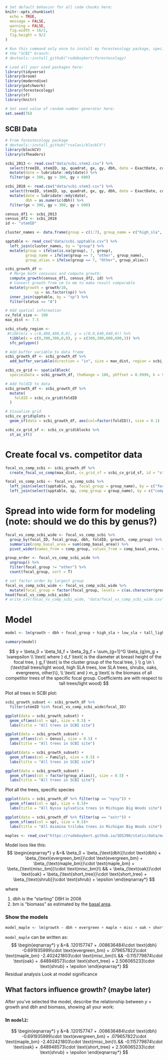 ```r
# Set default behavior for all code chunks here:
knitr::opts_chunk$set(
  echo = TRUE, 
  message = FALSE, 
  warning = FALSE, 
  fig.width = 16/2, 
  fig.height = 9/2
)

# Run this command only once to install my forestecology package, specifically
# the "SCBI" branch:
# devtools::install_github("rudeboybert/forestecology)

# Load all your used packages here:
library(tidyverse)
library(broom)
library(moderndive)
library(patchwork)
library(forestecology)
library(sf)
library(knitr)

# Set seed value of random number generator here:
set.seed(76)
```

## SCBI Data

```r
# From forestecology package
# devtools::install_github("rvalavi/blockCV")
library(blockCV)
library(sfheaders)

scbi_2013 <- read.csv("data/scbi.stem2.csv") %>% 
  select(treeID, stemID, sp, quadrat, gx, gy, dbh, date = ExactDate, codes, status) %>%
  mutate(date = lubridate::mdy(date)) %>%
  filter(gx < 300, gy > 300, gy < 600)

scbi_2018 <- read.csv("data/scbi.stem3.csv") %>% 
  select(treeID, stemID, sp, quadrat, gx, gy, dbh, date = ExactDate, codes, status) %>%
  mutate(date = lubridate::mdy(date),
         dbh = as.numeric(dbh)) %>%
  filter(gx < 300, gy > 300, gy < 600)

census_df1 <- scbi_2013 
census_df2 <- scbi_2018
id <- "stemID"

cluster_names <- data.frame(group = c(1:7), group_name = c("high_sla", "low_sla", "shrubs", "tall_light_wood", "evergreens", "oaks", "other"), group_alias = c("High SLA trees", "Low SLA trees", "Shrubs", "Tall trees - Light wood", "Evergreens", "Oaks", "Other"))

spptable <- read_csv("data/scbi.spptable.csv") %>% 
  left_join(cluster_names, by = "group") %>% 
  mutate(group = ifelse(is.na(group), 7, group),
         group_name = ifelse(group == 7, "other", group_name),
         group_alias = ifelse(group == 7, "Other", group_alias))

scbi_growth_df <- 
  # Merge both censuses and compute growth:
  compute_growth(census_df1, census_df2, id) %>%
  # Convert growth from cm to mm to make result comparable
  mutate(growth = growth/10,
             sp = as.factor(sp)) %>% 
  inner_join(spptable, by = "sp") %>% 
  filter(status == "A")
```

```r
# Add spatial information
cv_fold_size <- 100
max_dist <- 7.5

scbi_study_region <- 
 #tibble(x = c(0,400,400,0,0), y = c(0,0,640,640,0)) %>% 
  tibble(x = c(0,300,300,0,0), y = c(300,300,600,600,3)) %>% 
  sfc_polygon()

# Add buffer variable to data frame
scbi_growth_df <- scbi_growth_df %>%
  add_buffer_variable(direction = "in", size = max_dist, region = scbi_study_region)

scbi_cv_grid <- spatialBlock(
  speciesData = scbi_growth_df, theRange = 100, yOffset = 0.9999, k = 9, verbose = FALSE)

# Add foldID to data
scbi_growth_df <- scbi_growth_df %>% 
  mutate(
    foldID = scbi_cv_grid$foldID
  )

# Visualize grid
scbi_cv_grid$plots +
  geom_sf(data = scbi_growth_df, aes(col=factor(foldID)), size = 0.1)

scbi_cv_grid_sf <- scbi_cv_grid$blocks %>%
  st_as_sf()
```

# Create focal vs. competitor data
```r
focal_vs_comp_scbi <- scbi_growth_df %>% 
  create_focal_vs_comp(max_dist, cv_grid_sf = scbi_cv_grid_sf, id = "stemID")

focal_vs_comp_scbi <- focal_vs_comp_scbi %>% 
  left_join(select(spptable, sp, focal_group = group_name), by = c("focal_sp" = "sp")) %>% 
  left_join(select(spptable, sp, comp_group = group_name), by = c("comp_sp" = "sp"))

```

# Spread into wide form for modeling (note: should we do this by genus?)

```r
focal_vs_comp_scbi_wide <- focal_vs_comp_scbi %>% 
  group_by(focal_ID, focal_group, dbh, foldID, growth, comp_group) %>%
  summarize(comp_basal_area = sum(comp_basal_area)) %>% 
  pivot_wider(names_from = comp_group, values_from = comp_basal_area, values_fill = 0)

group_order <- focal_vs_comp_scbi_wide %>% 
  ungroup() %>% 
  filter(focal_group != "other") %>% 
  count(focal_group, sort = T)

# set factor order by largest group
focal_vs_comp_scbi_wide <- focal_vs_comp_scbi_wide %>% 
  mutate(focal_group = factor(focal_group, levels = c(as.character(group_order$focal_group), "other")))
head(focal_vs_comp_scbi_wide)
# write_csv(focal_vs_comp_scbi_wide, "data/focal_vs_comp_scbi_wide.csv")
```

# Model

```r
model <- lm(growth ~ dbh + focal_group + high_sla + low_sla + tall_light_wood + evergreens + oaks + shrubs + other, data = focal_vs_comp_scbi_wide)

summary(model)
```
$$
y = \beta_0 + \beta_1d_f + \beta_2g_f + \sum_{g=1}^G \beta_{g}m_g + \varepsilon \\
\text{ where } d_f \text{ is the diameter at breast height of the focal tree, } g_f \text{ is the cluster group of the focal tree, } \\ g \in \{\text{tall trees/light wood, high SLA trees, low SLA trees, shrubs, oaks, evergreens, other}\}, \\ \text{ and } m_g \text{ is the biomass of all competitor trees of the specific focal group. Coefficients are with respect to tall trees/light wood}
$$

Plot all trees in SCBI plot:

```r
scbi_growth_subset <- scbi_growth_df %>% 
  filter(stemID %in% focal_vs_comp_scbi_wide$focal_ID)

ggplot(data = scbi_growth_subset) +
  geom_sf(aes(col = sp), size = 0.5) +
  labs(title = "All trees in SCBI site")

ggplot(data = scbi_growth_subset) +
  geom_sf(aes(col = Genus), size = 0.5) +
  labs(title = "All trees in SCBI site")

ggplot(data = scbi_growth_subset) +
  geom_sf(aes(col = Family), size = 0.5) +
  labs(title = "All trees in SCBI site")

ggplot(data = scbi_growth_subset) +
  geom_sf(aes(col = factor(group_alias)), size = 0.5) +
  labs(title = "All trees in SCBI site")
```

Plot all the trees, specific species

```r
ggplot(data = scbi_growth_df %>% filter(sp == "nysy")) +
  geom_sf(aes(col = sp), size = 0.5)+
  labs(title = "All Nyssa sylvatica trees in Michigan Big Woods site")

ggplot(data = scbi_growth_df %>% filter(sp == "astr")) +
  geom_sf(aes(col = sp), size = 0.5)+
  labs(title = "All Asimina triloba trees in Michigan Big Woods site")
```



```r
maples <- read_csv("https://rudeboybert.github.io/SDS390/static/data/maples.csv")
```
Model loos like this:
$$
\begin{eqnarray*}
y &=& \beta_0 + \beta_{\text{dbh}}\cdot \text{dbh} + \beta_{\text{evergreen_bm}}\cdot \text{evergreen_bm} + \beta_{\text{maple_bm}}\cdot \text{maple_bm} + \beta_{\text{misc_bm}}\cdot \text{misc_bm}\\
&& + \beta_{\text{oak}}\cdot \text{oak} + \beta_{\text{short_tree}}\cdot \text{short_tree} + \beta_{\text{shrub}}\cdot \text{shrub} + \epsilon
\end{eqnarray*}
$$

where 

1. $\text{dbh}$ is the "starting" DBH in 2008
1. $\text{bm}$ is "biomass" as estimated by the [basal area](https://en.wikipedia.org/wiki/Basal_area). 


### Show the models 
```r
model_maple <- lm(growth ~ dbh + evergreen + maple + misc + oak + short_tree + shrub, data = maples)
```

`model_maple` can be written as:
$$
\begin{eqnarray*}
y &=& .120157747 + .008636484\cdot \text{dbh} -0.691935999\cdot \text{evergreen_bm} + .079657822\cdot \text{maple_bm} -2.402421803\cdot \text{misc_bm}\\
&& -0.115779874\cdot \text{oak} + .648948573\cdot \text{short_tree} + 2.506065233\cdot \text{shrub} + \epsilon
\end{eqnarray*}
$$
Residual analysis 
Look at model significance 

## What factors influence growth? (maybe later)

After you've selected the model, describe the relationship between $y$ = growth and $\text{dbh}$ and $\text{biomass}$, showing all your work:

### In `model2`:
$$
\begin{eqnarray*}
y &=& .120157747 + .008636484\cdot \text{dbh} -0.691935999\cdot \text{evergreen_bm} + .079657822\cdot \text{maple_bm} -2.402421803\cdot \text{misc_bm}\\
&& -0.115779874\cdot \text{oak} + .648948573\cdot \text{short_tree} + 2.506065233\cdot \text{shrub} + \epsilon
\end{eqnarray*}
$$